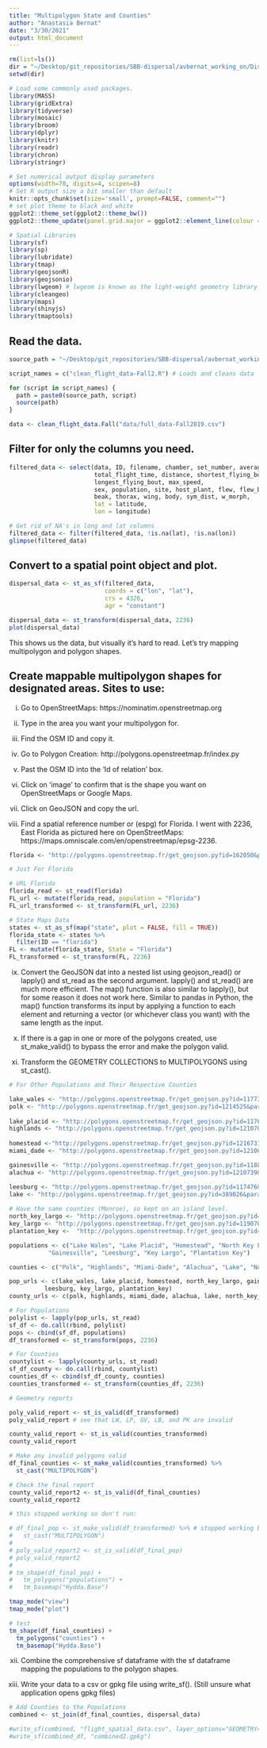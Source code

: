 ```yaml
---
title: "Multipolygon State and Counties"
author: "Anastasia Bernat"
date: "3/30/2021"
output: html_document
---
```


```r
rm(list=ls())
dir = "~/Desktop/git_repositories/SBB-dispersal/avbernat_working_on/Dispersal/Autumn_2019/stats/"
setwd(dir) 

# Load some commonly used packages.
library(MASS)
library(gridExtra)
library(tidyverse)
library(mosaic)
library(broom)
library(dplyr)
library(knitr)
library(readr)
library(chron)
library(stringr)

# Set numerical output display parameters
options(width=70, digits=4, scipen=8)
# Set R output size a bit smaller than default
knitr::opts_chunk$set(size='small', prompt=FALSE, comment="")
# set plot theme to black and white
ggplot2::theme_set(ggplot2::theme_bw())
ggplot2::theme_update(panel.grid.major = ggplot2::element_line(colour = "grey75"))

# Spatial Libraries
library(sf)
library(sp)
library(lubridate)
library(tmap)
library(geojsonR)
library(geojsonio)
library(lwgeom) # lwgeom is known as the light-weight geometry library used by 'PostGIS' 
library(cleangeo)
library(maps)
library(shinyjs)
library(tmaptools)
```

## Read the data.

```r
source_path = "~/Desktop/git_repositories/SBB-dispersal/avbernat_working_on/Rsrc/"

script_names = c("clean_flight_data-Fall2.R") # Loads and cleans data

for (script in script_names) { 
  path = paste0(source_path, script)
  source(path) 
}

data <- clean_flight_data.Fall("data/full_data-Fall2019.csv")
```

## Filter for only the columns you need.

```r
filtered_data <- select(data, ID, filename, chamber, set_number, average_speed, # recently added flew_b
                        total_flight_time, distance, shortest_flying_bout, 
                        longest_flying_bout, max_speed,
                        sex, population, site, host_plant, flew, flew_b, flight_type, mass, eggs_b, 
                        beak, thorax, wing, body, sym_dist, w_morph,
                        lat = latitude, 
                        lon = longitude)

# Get rid of NA's in long and lat columns
filtered_data <- filter(filtered_data, !is.na(lat), !is.na(lon))
glimpse(filtered_data)
```

## Convert to a spatial point object and plot.

```r
dispersal_data <- st_as_sf(filtered_data,
                           coords = c("lon", "lat"),
                           crs = 4326,
                           agr = "constant")

dispersal_data <- st_transform(dispersal_data, 2236)
plot(dispersal_data)
```

This shows us the data, but visually it's hard to read. Let's try mapping multipolygon and polygon shapes.

## Create mappable multipolygon shapes for designated areas. Sites to use:

(i) Go to OpenStreetMaps: https://nominatim.openstreetmap.org

(ii) Type in the area you want your multipolygon for.

(iii) Find the OSM ID and copy it.

(iv) Go to Polygon Creation: http://polygons.openstreetmap.fr/index.py

(v) Past the OSM ID into the 'Id of relation' box.

(vi) Click on 'image' to confirm that is the shape you want on OpenStreetMaps or Google Maps.

(vii) Click on GeoJSON and copy the url.

(viii) Find a spatial reference number or (espg) for Florida. I went with 2236, East Florida as pictured here on OpenStreetMaps: https://maps.omniscale.com/en/openstreetmap/epsg-2236. 

```r
florida <- "http://polygons.openstreetmap.fr/get_geojson.py?id=162050&params=0"

# Just For Florida

# URL Florida
florida_read <- st_read(florida)
FL_url <- mutate(florida_read, population = "Florida")
FL_url_transformed <- st_transform(FL_url, 2236)

# State Maps Data
states <- st_as_sf(map("state", plot = FALSE, fill = TRUE))
florida_state <- states %>%
  filter(ID == "florida")
FL <- mutate(florida_state, State = "Florida")
FL_transformed <- st_transform(FL, 2236)
```

(ix) Convert the GeoJSON dat into a nested list using geojson_read() or lapply() and st_read as the second argument. lapply() and st_read() are much more efficient. The map() function is also similar to lapply(), but for some reason it does not work here. Similar to pandas in Python, the map() function transforms its input by applying a function to each element and returning a vector (or whichever class you want) with the same length as the input.

(x) If there is a gap in one or more of the polygons created, use st_make_valid() to bypass the error and make the polygon valid.

(xi) Transform the GEOMETRY COLLECTIONS to MULTIPOLYGONS using st_cast().

```r
# For Other Populations and Their Respective Counties

lake_wales <- "http://polygons.openstreetmap.fr/get_geojson.py?id=117732&params=0"
polk <- "http://polygons.openstreetmap.fr/get_geojson.py?id=1214525&params=0"
  
lake_placid <- "http://polygons.openstreetmap.fr/get_geojson.py?id=117660&params=0"
highlands <- "http://polygons.openstreetmap.fr/get_geojson.py?id=1210702&params=0"
  
homestead <-"http://polygons.openstreetmap.fr/get_geojson.py?id=1216731&params=0" 
miami_dade <- "http://polygons.openstreetmap.fr/get_geojson.py?id=1210692&params=0"

gainesville <- "http://polygons.openstreetmap.fr/get_geojson.py?id=118870&params=0"
alachua <- "http://polygons.openstreetmap.fr/get_geojson.py?id=1210739&params=0"

leesburg <- "http://polygons.openstreetmap.fr/get_geojson.py?id=117476&params=0"
lake <- "http://polygons.openstreetmap.fr/get_geojson.py?id=389026&params=0"
  
# Have the same counties (Monroe), so kept on an island level. 
north_key_largo <- "http://polygons.openstreetmap.fr/get_geojson.py?id=119071&params=0" 
key_largo <- "http://polygons.openstreetmap.fr/get_geojson.py?id=119070&params=0"
plantation_key <-  "http://polygons.openstreetmap.fr/get_geojson.py?id=117963&params=0"

populations <- c("Lake Wales", "Lake Placid", "Homestead", "North Key Largo",
           "Gainesville", "Leesburg", "Key Largo", "Plantation Key")

counties <- c("Polk", "Highlands", "Miami-Dade", "Alachua", "Lake", "North Key Largo", "Key Largo", "Plantation Key")

pop_urls <- c(lake_wales, lake_placid, homestead, north_key_largo, gainesville,
          leesburg, key_largo, plantation_key)
county_urls <- c(polk, highlands, miami_dade, alachua, lake, north_key_largo, key_largo, plantation_key)
```

```r
# For Populations
polylist <- lapply(pop_urls, st_read)
sf_df <- do.call(rbind, polylist)
pops <- cbind(sf_df, populations)
df_transformed <- st_transform(pops, 2236)

# For Counties
countylist <- lapply(county_urls, st_read)
sf_df_county <- do.call(rbind, countylist)
counties_df <- cbind(sf_df_county, counties)
counties_transformed <- st_transform(counties_df, 2236)

# Geometry reports

poly_valid_report <- st_is_valid(df_transformed)
poly_valid_report # see that LW, LP, GV, LB, and PK are invalid

county_valid_report <- st_is_valid(counties_transformed)
county_valid_report

# Make any invalid polygons valid
df_final_counties <- st_make_valid(counties_transformed) %>%
  st_cast("MULTIPOLYGON") 

# Check the final report
county_valid_report2 <- st_is_valid(df_final_counties)
county_valid_report2
```


```r
# this stopped working so don't run:

# df_final_pop <- st_make_valid(df_transformed) %>% # stopped working but not necessary for map making
#   st_cast("MULTIPOLYGON") 
# 
# poly_valid_report2 <- st_is_valid(df_final_pop)
# poly_valid_report2
# 
# tm_shape(df_final_pop) +
#   tm_polygons("populations") +
#   tm_basemap("Hydda.Base")
```

```r
tmap_mode("view")
tmap_mode("plot")

# test
tm_shape(df_final_counties) +
  tm_polygons("counties") +
  tm_basemap("Hydda.Base")
```

(xii) Combine the comprehensive sf dataframe with the sf dataframe mapping the populations to the polygon shapes.

(xiii) Write your data to a csv or gpkg file using write_sf(). (Still unsure what application opens gpkg files)

```r
# Add Counties to the Populations
combined <- st_join(df_final_counties, dispersal_data) 

#write_sf(combined, "flight_spatial_data.csv", layer_options="GEOMETRY=AS_WKT")
#write_sf(combined_df, "combined2.gpkg")
```
